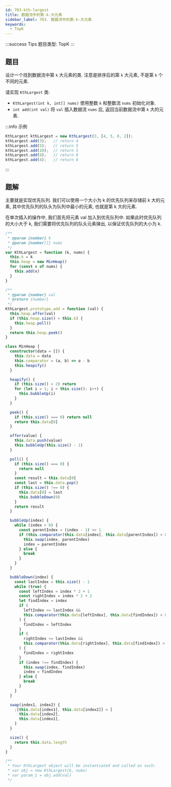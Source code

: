 ```yaml
---
id: 703-kth-largest
title: 数据流中的第-k-大元素
sidebar_label: 703. 数据流中的第-k-大元素
keywords:
  - TopK
---
```


:::success Tips
题目类型: TopK
:::

## 题目

设计一个找到数据流中第 `k` 大元素的类. 注意是排序后的第 `k` 大元素, 不是第 `k` 个不同的元素.

请实现 `KthLargest` 类:

- `KthLargest(int k, int[] nums)` 使用整数 `k` 和整数流 `nums` 初始化对象.
- `int add(int val)` 将 `val` 插入数据流 `nums` 后, 返回当前数据流中第 `k` 大的元素.

:::info 示例

```ts
KthLargest kthLargest = new KthLargest(3, [4, 5, 8, 2]);
kthLargest.add(3);   // return 4
kthLargest.add(5);   // return 5
kthLargest.add(10);  // return 5
kthLargest.add(9);   // return 8
kthLargest.add(4);   // return 8
```

:::

## 题解

主要就是实现优先队列. 我们可以使用一个大小为 k 的优先队列来存储前 k 大的元素, 其中优先队列的队头为队列中最小的元素, 也就是第 k 大的元素.

在单次插入的操作中, 我们首先将元素 val 加入到优先队列中. 如果此时优先队列的大小大于 k, 我们需要将优先队列的队头元素弹出, 以保证优先队列的大小为 k.

```ts
/**
 * @param {number} k
 * @param {number[]} nums
 */
var KthLargest = function (k, nums) {
  this.k = k
  this.heap = new MinHeap()
  for (const x of nums) {
    this.add(x)
  }
}

/**
 * @param {number} val
 * @return {number}
 */
KthLargest.prototype.add = function (val) {
  this.heap.offer(val)
  if (this.heap.size() > this.k) {
    this.heap.poll()
  }
  return this.heap.peek()
}

class MinHeap {
  constructor(data = []) {
    this.data = data
    this.comparator = (a, b) => a - b
    this.heapify()
  }

  heapify() {
    if (this.size() < 2) return
    for (let i = 1; i < this.size(); i++) {
      this.bubbleUp(i)
    }
  }

  peek() {
    if (this.size() === 0) return null
    return this.data[0]
  }

  offer(value) {
    this.data.push(value)
    this.bubbleUp(this.size() - 1)
  }

  poll() {
    if (this.size() === 0) {
      return null
    }
    const result = this.data[0]
    const last = this.data.pop()
    if (this.size() !== 0) {
      this.data[0] = last
      this.bubbleDown(0)
    }
    return result
  }

  bubbleUp(index) {
    while (index > 0) {
      const parentIndex = (index - 1) >> 1
      if (this.comparator(this.data[index], this.data[parentIndex]) < 0) {
        this.swap(index, parentIndex)
        index = parentIndex
      } else {
        break
      }
    }
  }

  bubbleDown(index) {
    const lastIndex = this.size() - 1
    while (true) {
      const leftIndex = index * 2 + 1
      const rightIndex = index * 2 + 2
      let findIndex = index
      if (
        leftIndex <= lastIndex &&
        this.comparator(this.data[leftIndex], this.data[findIndex]) < 0
      ) {
        findIndex = leftIndex
      }
      if (
        rightIndex <= lastIndex &&
        this.comparator(this.data[rightIndex], this.data[findIndex]) < 0
      ) {
        findIndex = rightIndex
      }
      if (index !== findIndex) {
        this.swap(index, findIndex)
        index = findIndex
      } else {
        break
      }
    }
  }

  swap(index1, index2) {
    ;[this.data[index1], this.data[index2]] = [
      this.data[index2],
      this.data[index1],
    ]
  }

  size() {
    return this.data.length
  }
}

/**
 * Your KthLargest object will be instantiated and called as such:
 * var obj = new KthLargest(k, nums)
 * var param_1 = obj.add(val)
 */
```
